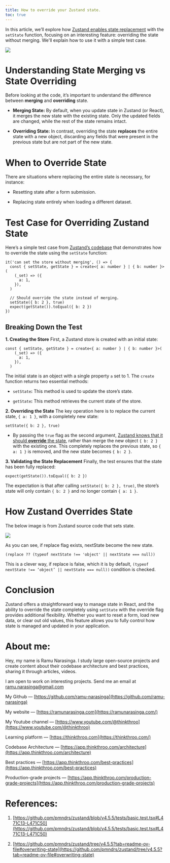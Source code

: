 ```yaml
---
title: How to override your Zustand state.
toc: true
---
```


In this article, we’ll explore how [Zustand enables state replacement](https://github.com/pmndrs/zustand/blob/v4.5.5/tests/basic.test.tsx#L464C1-L474C3) with the `setState` function, focusing on an interesting feature: overriding the state without merging. We'll explain how to use it with a simple test case.

![](https://miro.medium.com/v2/resize:fit:875/1*4y6ZBmrF_WwazzVdxECwPw.png)

# **Understanding State Merging vs State Overriding**

Before looking at the code, it’s important to understand the difference between **merging** and **overriding** state.

* **Merging State:** By default, when you update state in Zustand (or React), it merges the new state with the existing state. Only the updated fields are changed, while the rest of the state remains intact.
    
* **Overriding State:** In contrast, overriding the state **replaces** the entire state with a new object, discarding any fields that were present in the previous state but are not part of the new state.
    

# **When to Override State**

There are situations where replacing the entire state is necessary, for instance:

* Resetting state after a form submission.
    
* Replacing state entirely when loading a different dataset.
    

# **Test Case for Overriding Zustand State**

Here’s a simple test case from [Zustand’s codebase](https://github.com/pmndrs/zustand/blob/v4.5.5/tests/basic.test.tsx#L464C1-L474C3) that demonstrates how to override the state using the `setState` function:

```plaintext
it('can set the store without merging', () => {
  const { setState, getState } = create<{ a: number } | { b: number }>(
    (_set) => ({
      a: 1,
    }),
  )

  // Should override the state instead of merging.
  setState({ b: 2 }, true)
  expect(getState()).toEqual({ b: 2 })
})
```

## **Breaking Down the Test**

**1\. Creating the Store** First, a Zustand store is created with an initial state:

```plaintext
const { setState, getState } = create<{ a: number } | { b: number }>(
    (_set) => ({
      a: 1,
    }),
  )
```

The initial state is an object with a single property `a` set to 1. The `create` function returns two essential methods:

* `setState`**:** This method is used to update the store’s state.
    
* `getState`**:** This method retrieves the current state of the store.
    

**2\. Overriding the State** The key operation here is to replace the current state, `{ a: 1 }`, with a completely new state:

```plaintext
setState({ b: 2 }, true)
```

* By passing the `true` flag as the second argument, [Zustand knows that it should **override** the state](https://github.com/pmndrs/zustand/tree/v4.5.5?tab=readme-ov-file#overwriting-state), rather than merge the new object `{ b: 2 }` with the existing one. This completely replaces the previous state, so `{ a: 1 }` is removed, and the new state becomes `{ b: 2 }`.
    

**3\. Validating the State Replacement** Finally, the test ensures that the state has been fully replaced:

```plaintext
expect(getState()).toEqual({ b: 2 })
```

The expectation is that after calling `setState({ b: 2 }, true)`, the store’s state will only contain `{ b: 2 }` and no longer contain `{ a: 1 }`.

# **How Zustand Overrides State**

The below image is from Zustand source code that sets state.

![](https://miro.medium.com/v2/resize:fit:875/1*24QbQNEbrCvDfS8Gt4zcCQ.png)

As you can see, if replace flag exists, nextState become the new state.

```plaintext
(replace ?? (typeof nextState !== 'object' || nextState === null))
```

This is a clever way, if replace is false, which it is by default, `(typeof nextState !== ‘object’ || nextState === null))` condition is checked.

# **Conclusion**

Zustand offers a straightforward way to manage state in React, and the ability to override the state completely using `setState` with the override flag provides additional flexibility. Whether you want to reset a form, load new data, or clear out old values, this feature allows you to fully control how state is managed and updated in your application.

# **About me:**

Hey, my name is Ramu Narasinga. I study large open-source projects and create content about their codebase architecture and best practices, sharing it through articles, videos.

I am open to work on interesting projects. Send me an email at ramu.narasinga@gmail.com

My Github — [https://github.com/ramu-narasinga](https://github.com/ramu-narasinga)

My website — [https://ramunarasinga.com](https://ramunarasinga.com/)

My Youtube channel — [https://www.youtube.com/@thinkthroo](https://www.youtube.com/@thinkthroo)

Learning platform — [https://thinkthroo.com](https://thinkthroo.com/)

Codebase Architecture — [https://app.thinkthroo.com/architecture](https://app.thinkthroo.com/architecture)

Best practices — [https://app.thinkthroo.com/best-practices](https://app.thinkthroo.com/best-practices)

Production-grade projects — [https://app.thinkthroo.com/production-grade-projects](https://app.thinkthroo.com/production-grade-projects)

# **References:**

1. [https://github.com/pmndrs/zustand/blob/v4.5.5/tests/basic.test.tsx#L471C13-L471C50](https://github.com/pmndrs/zustand/blob/v4.5.5/tests/basic.test.tsx#L471C13-L471C50)
    
2. [https://github.com/pmndrs/zustand/tree/v4.5.5?tab=readme-ov-file#overwriting-state](https://github.com/pmndrs/zustand/tree/v4.5.5?tab=readme-ov-file#overwriting-state)

